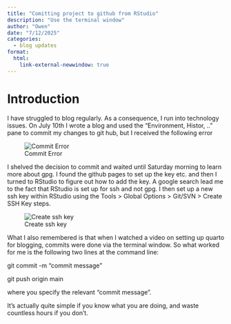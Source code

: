 ```yaml
---
title: "Comitting project to github from RStudio"
description: "Use the terminal window"
author: "Owen"
date: "7/12/2025"
categories:
  - blog updates
format: 
  html:
    link-external-newwindow: true
---
```


# Introduction

I have struggled to blog regularly. As a consequence, I run into technology issues. On July 10th I wrote a blog and used the "Environment, Histor, .." pane to commit my changes to git hub, but I received the following error


![Commit Error](Screenshot 2025-07-12 104045.png) 

I shelved the decision to commit and waited until Saturday morning to learn more about gpg. I found the github pages to set up the key etc. and then I turned to RStudio to figure out how to add the key.  A google search lead me to the fact that RStudio is set  up for ssh and not gpg. I then set up a new ssh key within RStudio using the Tools > Global Options > Git/SVN > Create SSH Key steps.

![Create ssh key](Screenshot 2025-07-12 104630.png) 

What I also remembered is that when I watched a video on setting up quarto for blogging, commits were done via the terminal window.  So what worked for me is the following two lines at the command line: 

git commit -m "commit message"

git push origin main

where you specify the relevant "commit message".

It's actually quite simple if you know what you are doing, and waste countless hours if you don't.


